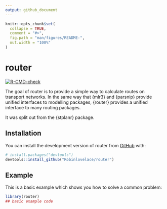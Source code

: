```yaml
---
output: github_document
---
```


<!-- README.md is generated from README.Rmd. Please edit that file -->

```r
knitr::opts_chunk$set(
  collapse = TRUE,
  comment = "#>",
  fig.path = "man/figures/README-",
  out.width = "100%"
)
```

# router

  <!-- badges: start -->
  [![R-CMD-check](https://github.com/Robinlovelace/router/actions/workflows/R-CMD-check.yaml/badge.svg)](https://github.com/Robinlovelace/router/actions/workflows/R-CMD-check.yaml)
  <!-- badges: end -->

The goal of router is to provide a simple way to calculate routes on transport networks.
In the same way that {mlr3} and {parsnip} provide unified interfaces to modelling packages, {router} provides a unified interface to many routing packages.

It was split out from the {stplanr} package.

## Installation

You can install the development version of router from [GitHub](https://github.com/) with:

``` r
# install.packages("devtools")
devtools::install_github("Robinlovelace/router")
```

## Example

This is a basic example which shows you how to solve a common problem:

```r
library(router)
## basic example code
```
